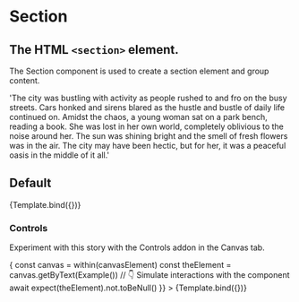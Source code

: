 

<Meta title="Atoms/Section" component={Section} />

# Section

## The HTML `<section>` element.

The Section component is used to create a section element and group content.

<ArgsTable story="Default" />


  'The city was bustling with activity as people rushed to and fro on the busy streets. Cars honked and sirens blared as the hustle and bustle of daily life continued on. Amidst the chaos, a young woman sat on a park bench, reading a book. She was lost in her own world, completely oblivious to the noise around her. The sun was shining bright and the smell of fresh flowers was in the air. The city may have been hectic, but for her, it was a peaceful oasis in the middle of it all.'

## Default

<Canvas>
  <Story
    name="Default"
    args={{
      children: Example()
    }}
  >
    {Template.bind({})}
  </Story>
</Canvas>

### Controls

Experiment with this story with the Controls addon in the Canvas tab.

<Canvas>
  <Story
    name="controls"
    args={{
      id: 'info',
      className: 'some-custom class-here',
      children: Example()
    }}
    // https://storybook.js.org/docs/react/api/mdx#play-function
    play={async ({ canvasElement }) => {
      const canvas = within(canvasElement)
      const theElement = canvas.getByText(Example())
      // 👇 Simulate interactions with the component
      await expect(theElement).not.toBeNull()
    }}
  >
    {Template.bind({})}
  </Story>
</Canvas>
